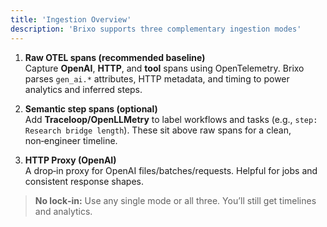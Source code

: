 ```yaml
---
title: 'Ingestion Overview'
description: 'Brixo supports three complementary ingestion modes'
---
```


1. **Raw OTEL spans (recommended baseline)**  
   Capture **OpenAI**, **HTTP**, and **tool** spans using OpenTelemetry. Brixo parses `gen_ai.*` attributes, HTTP metadata, and timing to power analytics and inferred steps.

2. **Semantic step spans (optional)**  
   Add **Traceloop/OpenLLMetry** to label workflows and tasks (e.g., `step: Research bridge length`). These sit above raw spans for a clean, non‑engineer timeline.

3. **HTTP Proxy (OpenAI)**  
   A drop‑in proxy for OpenAI files/batches/requests. Helpful for jobs and consistent response shapes.

> **No lock‑in:** Use any single mode or all three. You’ll still get timelines and analytics.